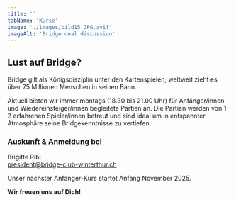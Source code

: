 ```yaml
---
title: ''
tabName: 'Kurse'
image: './images/bild15_JPG.avif'
imageAlt: 'Bridge deal discussion'
---
```


## Lust auf Bridge?

Bridge gilt als Königsdisziplin unter den Kartenspielen; weltweit
zieht es über 75 Millionen Menschen in seinen Bann.

Aktuell bieten wir immer montags (18.30 bis 21.00 Uhr) für
Anfänger/innen und Wiedereinsteiger/innen begleitete Partien an.
Die Partien werden von 1-2 erfahrenen Spieler/innen betreut und
sind ideal um in entspannter Atmosphäre seine Bridgekenntnisse zu
vertiefen.

### Auskunft & Anmeldung bei

Brigitte Ribi  
[president@bridge-club-winterthur.ch](mailto:president@bridge-club-winterthur.ch)

Unser nächster Anfänger-Kurs startet Anfang November 2025.

**Wir freuen uns auf Dich!**
